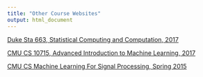 ```yaml
---
title: "Other Course Websites"
output: html_document
---
```



[Duke Sta 663, Statistical Computing and Computation, 2017](https://people.duke.edu/~ccc14/sta-663-2017/)

[CMU CS 10715, Advanced Introduction to Machine Learning, 2017](https://sites.google.com/site/10715advancedmlintro2017f/)

[CMU CS Machine Learning For Signal Processing, Spring 2015](http://www.cs.cmu.edu/~11755/index.html)